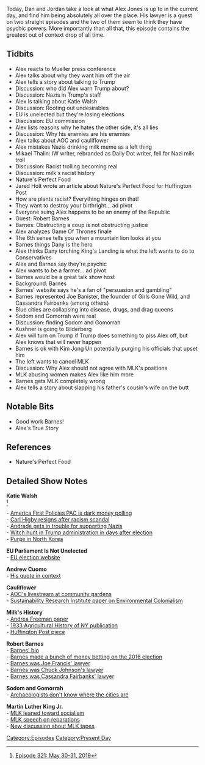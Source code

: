 {{DEFAULTSORT:
    #_EPISODE_0304:May 30-31, 2019
}}{{Episode
    | title             = May 30-31, 2019
    | caption           = [https://knowledgefight.libsyn.com/knowledge-fight-may-30-31-2019 Listen to this episode on Libsyn]
    | episodeNumber     = 304
    | length            = 01:39:19
    | airDate           = June 3, 2019
    | coverageStartDate = May 30, 2019
    | coverageEndDate   = May 31, 2019
    | episodeType       = [[:Category:Present Day|Present Day]]
    | appearance        = [[Katie Walsh]], [[Alexandria Ocasio Cortez]], [[Mikael Thalin]], [[Jared Holt]], [[Robert Barnes]], [[Joe Banister]], [[Cassandra Fairbanks]], [[Jared Kushner]], [[Kim Jong Un]], [[Martin Luther King Jr]]
    | oocDrop           = I just inhaled 2 donuts. Stop it! Even though I appreciate it
    | previousEpisode   = [[303: January 29-31, 2013]]
    | nextEpisode       = [[305: February 1, 2013]]
}}

{{Stub}}

Today, Dan and Jordan take a look at what Alex Jones is up to in the current day, and find him being absolutely all over the place. His lawyer is a guest on two straight episodes and the two of them seem to think they have psychic powers. More importantly than all that, this episode contains the greatest out of context drop of all time.

==Tidbits==

*Alex reacts to Mueller press conference
*Alex talks about why they want him off the air
*Alex tells a story about talking to Trump
*Discussion: who did Alex warn Trump about?
*Discussion: Nazis in Trump's staff
*Alex is talking about Katie Walsh
*Discussion: Rooting out undesirables
*EU is unelected but they're losing elections
*Discussion: EU commission
*Alex lists reasons why he hates the other side, it's all lies
*Discussion: Why his enemies are his enemies
*Alex talks about AOC and cauliflower
*Alex mistakes Nazis drinking milk meme as a left thing
*Mikael Thalin: IW writer, rebranded as Daily Dot writer, fell for Nazi milk troll
*Discussion: Racist trolling becoming real
*Discussion: milk's racist history
*Nature's Perfect Food
*Jared Holt wrote an article about Nature's Perfect Food for Huffington Post
*How are plants racist? Everything hinges on that!
*They want to destroy your birthright... ad pivot
*Everyone suing Alex happens to be an enemy of the Republic
*Guest: Robert Barnes
*Barnes: Obstructing a coup is not obstructing justice
*Alex analyzes Game Of Thrones finale
*The 6th sense tells you when a mountain lion looks at you
*Barnes things Dany is the hero
*Alex thinks Dany torching King's Landing is what the left wants to do to Conservatives
*Alex and Barnes say they're psychic
*Alex wants to be a farmer... ad pivot
*Barnes would be a great talk show host
*Background: Barnes
*Barnes' website says he's a fan of "persuasion and gambling"
*Barnes represented Joe Banister, the founder of Girls Gone Wild, and Cassandra Fairbanks (among others)
*Blue cities are collapsing into disease, drugs, and drag queens
*Sodom and Gomorrah were real
*Discussion: finding Sodom and Gomorrah
*Kushner is going to Bilderberg
*Alex will turn on Trump if Trump does something to piss Alex off, but Alex knows that will never happen
*Barnes is ok with Kim Jong Un potentially purging his officials that upset him
*The left wants to cancel MLK
*Discussion: Why Alex should not agree with MLK's positions
*MLK abusing women makes Alex like him more
*Barnes gets MLK completely wrong
*Alex tells a story about slapping his father's cousin's wife on the butt

==Notable Bits==

*Good work Barnes!
*Alex's True Story

==References==

*Nature's Perfect Food

==Detailed Show Notes==

'''Katie Walsh'''<br /><ref>[https://knowledgefight.com/research/2019/6/2/episode-321-may-30-31-2019 Episode 321: May 30-31, 2019]</ref>

- [https://www.cnbc.com/2018/03/01/america-first-policies-dark-money-polling-for-trump.html America First Policies PAC is dark money polling]<br />

- [https://edition.cnn.com/2018/01/18/politics/kfile-carl-higbie-on-the-radio/index.html Carl Higby resigns after racism scandal]<br />

- [https://www.mediaite.com/online/watch-policy-advisor-for-trump-tied-america-first-group-praises-nazis/ Andrade gets in trouble for supporting Nazis]<br />

- [https://www.thedailybeast.com/the-far-rights-witch-hunt-inside-the-trump-white-house Witch hunt in Trump administration in days after election]<br />

- [https://www.reuters.com/article/us-northkorea-usa-purge/north-koreas-kim-jong-un-carrying-out-purge-after-hanoi-summit-collapse-chosun-ilbo-idUSKCN1T02PD Purge in North Korea]

'''EU Parliament Is Not Unelected'''<br />

- [http://www.europarl.europa.eu/at-your-service/en/be-heard/elections EU election website]

'''Andrew Cuomo'''<br />

- [https://www.cnn.com/2018/08/15/politics/andrew-cuomo-america-was-never-that-great/index.html His quote in context]

'''Cauliflower'''<br />

- [https://news.grabien.com/story-aoc-growing-cauliflower-colonial-approach-vegetables AOC's livestream at community gardens]<br />

- [https://www.see.leeds.ac.uk/fileadmin/Documents/research/sri/workingpapers/SRIPs-20_01.pdf Sustainability Research Institute paper on Environmental Colonialism]

'''Milk's History'''<br />

- [https://www.law.uci.edu/lawreview/vol3/no4/Freeman.pdf Andrea Freeman paper]<br />

- [https://babel.hathitrust.org/cgi/pt?id=mdp.39015067166531;view=1up;seq=504 1933 Agricultural History of NY publication]<br />

- [https://www.huffpost.com/entry/milk-white-supremacy-racism_n_5bffad35e4b0864f4f6a3e28 Huffington Post piece]

'''Robert Barnes'''<br />

- [https://www.robertbarnesknows.com/about-robert-barnes Barnes' bio]<br />

- [https://www.thetimes.co.uk/article/lawyer-cashed-in-on-underestimated-trump-kcnh9xqqr Barnes made a bunch of money betting on the 2016 election]<br />

- [https://taxprof.typepad.com/taxprof_blog/2009/01/tax-lawyers-gone-wild-.html Barnes was Joe Francis' lawyer]<br />

- [https://www.wired.com/story/chuck-johnson-twitter-free-speech-lawsuit/ Barnes was Chuck Johnson's lawyer]<br />

- [https://lawandcrime.com/lawsuit/federal-judge-tosses-defamation-lawsuit-of-pro-trump-writer-who-trolled-the-web/ Barnes was Cassandra Fairbanks' lawyer]

'''Sodom and Gomorrah'''<br />

- [https://www.biblicalarchaeology.org/daily/biblical-sites-places/biblical-archaeology-sites/arguments-against-locating-sodom-at-tall-el-hammam/ Archaeologists don't know where the cities are]

'''Martin Luther King Jr.'''<br />

- [http://inthesetimes.com/article/20839/martin-luther-king-jr-day-socialism-capitalism MLK leaned toward socialism]<br />

- [https://www.theatlantic.com/business/archive/2014/06/martin-luther-king-makes-the-case-for-reparations/372696/ MLK speech on reparations]<br />

- [https://www.businessinsider.com/claim-martin-luther-king-watched-rape-passed-by-media-author-says-scared-2019-5 New discussion about MLK tapes]

[[Category:Episodes]]
[[Category:Present Day]]
